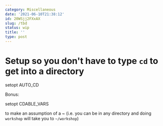 ```yaml
---
category: Miscellaneous
date: '2021-06-10T21:38:12'
id: 20WSjj2FXxAX
slug: /tbd
status: wip
title: ''
type: post
---
```


# Setup so you don't have to type `cd` to get into a directory
setopt AUTO_CD


Bonus:


setopt CDABLE_VARS

to make an assumption of a ~ (i.e. you can be in any directory and doing `workshop` will take you to `~/workshop`)
